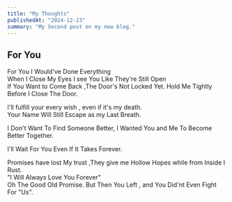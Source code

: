 ```yaml
---
title: "My Thoughts"
publishedAt: "2024-12-23"
summary: "My Second post on my new blog."
---
```

## For You

For You I Would've Done Everything \
When I Close My Eyes I see You Like They're Still Open \
If You Want to Come Back ,The Door's Not Locked Yet.
Hold Me Tightly Before I Close The Door.


I'll fulfill your every wish , even if it's my death. \
Your Name Will Still Escape as my Last Breath.

I Don't Want To Find Someone Better, I Wanted You and Me To Become Better Together.

I'll Wait For You Even If It Takes Forever.


Promises have lost My trust ,They give me Hollow Hopes while from Inside I Rust.\
"I Will Always Love You Forever" \
Oh The Good Old Promise. But Then You Left , and You Did'nt Even Fight For "Us".


